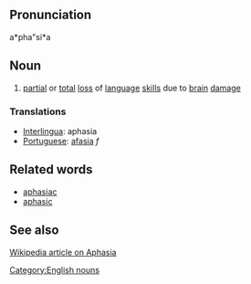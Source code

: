 ==Pronunciation==

a*pha"si*a

==Noun==
# [[partial]] or [[total]] [[loss]] of [[language]] [[skill]]s due to [[brain]] [[damage]]

===Translations===
*[[Interlingua]]: aphasia
*[[Portuguese]]: [[afasia]] ''f''

==Related words==
* [[aphasiac]]
* [[aphasic]]

==See also==
[http://en2.wikipedia.org/wiki/Aphasia Wikipedia article on Aphasia]

[[Category:English nouns]]